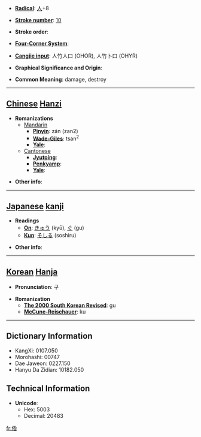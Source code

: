 * '''[[Wiktionary:Chinese radical index| Radical]]''': [[Wiktionary:Chinese radical index 人|人]]+8

* '''[[Wiktionary:Chinese total strokes index|Stroke number]]''': [[Wiktionary:Chinese total strokes index 10|10]]

* '''Stroke order''': 

* '''[[Wiktionary:Chinese four corner index|Four-Corner System]]''': 

* '''[[Wiktionary:Chinese Cangjie index|Cangjie input]]''': 人竹人口 (OHOR), 人竹卜口 (OHYR)

* '''Graphical Significance and Origin''': 

* '''Common Meaning''': damage, destroy

----

== [[Chinese]] [[Hanzi]] ==

* '''Romanizations'''
** [[Mandarin]]
*** '''[[Pinyin]]''': zán (zan2)
*** '''[[Wade-Giles]]''': tsan<sup>2</sup>
*** '''[[Yale]]''': 
**[[Cantonese]]
***'''[[Jyutping]]''':
***'''[[Penkyamp]]''': 
***'''[[Yale]]''': 

* '''Other info''': 

----

== [[Japanese]] [[kanji]] ==

* '''Readings'''
** '''[[On]]''': [[きゅう]] (kyū), [[ぐ]] (gu)
** '''[[Kun]]''': [[そしる]] (soshiru)

* '''Other info''':  

----

== [[Korean]] [[Hanja]] ==

* '''Pronunciation''': 구

* '''Romanization'''
** '''[[The 2000 South Korean Revised Romanization|The 2000 South Korean Revised]]''': gu
** '''[[McCune-Reischauer]]''': ku

----

== Dictionary Information ==

* KangXi: 0107.050
* Morohashi: 00747
* Dae Jaweon: 0227.150
* Hanyu Da Zidian: 10182.050

== Technical Information ==

* '''Unicode''':
** Hex: 5003
** Decimal: 20483

[[fr:倃]]